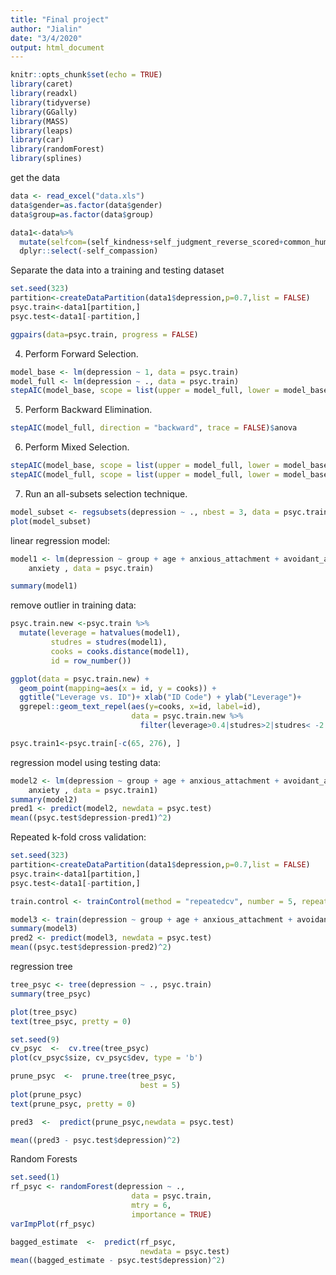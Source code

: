 ```yaml
---
title: "Final project"
author: "Jialin"
date: "3/4/2020"
output: html_document
---
```


```r
knitr::opts_chunk$set(echo = TRUE)
library(caret)
library(readxl)
library(tidyverse)
library(GGally)
library(MASS)
library(leaps)
library(car)
library(randomForest)
library(splines)
```

get the data

```r
data <- read_excel("data.xls")
data$gender=as.factor(data$gender)
data$group=as.factor(data$group)

data1<-data%>%
  mutate(selfcom=(self_kindness+self_judgment_reverse_scored+common_humanity+isolation_reverse_scored+mindfulness+over_identification_reverse_scored)/6)%>%
  dplyr::select(-self_compassion)
```

Separate the data into a training and testing dataset

```r
set.seed(323)
partition<-createDataPartition(data1$depression,p=0.7,list = FALSE)
psyc.train<-data1[partition,]
psyc.test<-data1[-partition,]
```

```r
ggpairs(data=psyc.train, progress = FALSE)
```

4. Perform Forward Selection.

```r
model_base <- lm(depression ~ 1, data = psyc.train)
model_full <- lm(depression ~ ., data = psyc.train)
stepAIC(model_base, scope = list(upper = model_full, lower = model_base), direction = "forward", trace = FALSE)$anova
```

5. Perform Backward Elimination.

```r
stepAIC(model_full, direction = "backward", trace = FALSE)$anova
```

6. Perform Mixed Selection.

```r
stepAIC(model_base, scope = list(upper = model_full, lower = model_base), direction = "both", trace = FALSE)$anova
stepAIC(model_full, scope = list(upper = model_full, lower = model_base), direction = "both", trace = FALSE)$anova
```

7. Run an all-subsets selection technique.

```r
model_subset <- regsubsets(depression ~ ., nbest = 3, data = psyc.train)
plot(model_subset)
```

linear regression model:

```r
model1 <- lm(depression ~ group + age + anxious_attachment + avoidant_attachment + isolation_reverse_scored + over_identification_reverse_scored + 
    anxiety , data = psyc.train)

summary(model1)
```

remove outlier in training data:

```r
psyc.train.new <-psyc.train %>% 
  mutate(leverage = hatvalues(model1),
         studres = studres(model1),
         cooks = cooks.distance(model1),
         id = row_number())

ggplot(data = psyc.train.new) + 
  geom_point(mapping=aes(x = id, y = cooks)) + 
  ggtitle("Leverage vs. ID")+ xlab("ID Code") + ylab("Leverage")+
  ggrepel::geom_text_repel(aes(y=cooks, x=id, label=id),
                           data = psyc.train.new %>% 
                             filter(leverage>0.4|studres>2|studres< -2|cooks> 0.3))

psyc.train1<-psyc.train[-c(65, 276), ]
```

regression model using testing data:

```r
model2 <- lm(depression ~ group + age + anxious_attachment + avoidant_attachment + isolation_reverse_scored + over_identification_reverse_scored + 
    anxiety , data = psyc.train1)
summary(model2)
pred1 <- predict(model2, newdata = psyc.test)
mean((psyc.test$depression-pred1)^2)
```

Repeated k-fold cross validation:

```r
set.seed(323)
partition<-createDataPartition(data1$depression,p=0.7,list = FALSE)
psyc.train<-data1[partition,]
psyc.test<-data1[-partition,]

train.control <- trainControl(method = "repeatedcv", number = 5, repeats = 3)

model3 <- train(depression ~ group + age + anxious_attachment + avoidant_attachment + isolation_reverse_scored + over_identification_reverse_scored + anxiety, data = psyc.train, method ="lm", trControl = train.control)
summary(model3)
pred2 <- predict(model3, newdata = psyc.test)
mean((psyc.test$depression-pred2)^2)
```

regression tree
```r
tree_psyc <- tree(depression ~ ., psyc.train)
summary(tree_psyc)
```

```r
plot(tree_psyc)
text(tree_psyc, pretty = 0)
```

```r
set.seed(9)
cv_psyc  <-  cv.tree(tree_psyc)
plot(cv_psyc$size, cv_psyc$dev, type = 'b')

prune_psyc  <-  prune.tree(tree_psyc,
                             best = 5)
plot(prune_psyc)
text(prune_psyc, pretty = 0)
```

```r
pred3  <-  predict(prune_psyc,newdata = psyc.test)

mean((pred3 - psyc.test$depression)^2)
```

Random Forests

```r
set.seed(1)
rf_psyc <- randomForest(depression ~ ., 
                           data = psyc.train,
                           mtry = 6,
                           importance = TRUE)
varImpPlot(rf_psyc)

bagged_estimate  <-  predict(rf_psyc, 
                             newdata = psyc.test)
mean((bagged_estimate - psyc.test$depression)^2)
```

